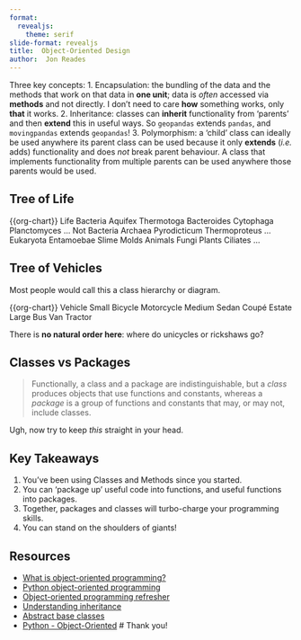 ```yaml
---
format:
  revealjs:
    theme: serif
slide-format: revealjs
title:  Object-Oriented Design
author:  Jon Reades
---
```





Three key concepts:
1. Encapsulation: the bundling of the data and the methods that work on that data in **one unit**; data is *often* accessed via **methods** and not directly. I don't need to care **how** something works, only **that** it works.
2. Inheritance: classes can **inherit** functionality from 'parents' and then **extend** this in useful ways. So `geopandas` extends `pandas`, and `movingpandas` extends `geopandas`!
3. Polymorphism: a 'child' class can ideally be used anywhere its parent class can be used because it only **extends** (*i.e.* adds) functionality and does *not* break parent behaviour. A class that implements functionality from multiple parents can be used anywhere those parents would be used.


## Tree of Life {.smaller}

{{org-chart}}
Life
	Bacteria
		Aquifex
		Thermotoga
		Bacteroides Cytophaga
		Planctomyces
		...
	Not Bacteria
		Archaea
			Pyrodicticum
			Thermoproteus
			...
		Eukaryota
			Entamoebae
			Slime Molds
			Animals
			Fungi
			Plants
			Ciliates
			...


## Tree of Vehicles {.smaller}

Most people would call this a class hierarchy or diagram.

{{org-chart}}
Vehicle
	Small
		Bicycle
		Motorcycle
	Medium
		Sedan
		Coupé
		Estate
	Large
		Bus
		Van
		Tractor

  There is **no natural order here**: where do unicycles or rickshaws go?


## Classes vs Packages

> Functionally, a class and a package are indistinguishable, but a _class_ produces objects that use functions and constants, whereas a _package_ is a group of functions and constants that may, or may not, include classes.

Ugh, now try to keep _this_ straight in your head.


## Key Takeaways

1. You’ve been using Classes and Methods since you started. 
2. You can ‘package up’ useful code into functions, and useful functions into packages.
3. Together, packages and classes will turbo-charge your programming skills.
4. You can stand on the shoulders of giants!


## Resources

- [What is object-oriented programming?](https://www.linkedin.com/learning/python-quick-start/what-is-object-oriented-programming)
- [Python object-oriented programming](https://www.linkedin.com/learning/python-object-oriented-programming/python-object-oriented-programming)
- [Object-oriented programming refresher](https://www.linkedin.com/learning/python-object-oriented-programming/object-oriented-programming-refresher)
- [Understanding inheritance](https://www.linkedin.com/learning/python-object-oriented-programming/understanding-inheritance)
- [Abstract base classes](https://www.linkedin.com/learning/python-object-oriented-programming/abstract-base-classes)
- [Python - Object-Oriented](https://www.tutorialspoint.com/python/python_classes_objects.htm)
# Thank you!